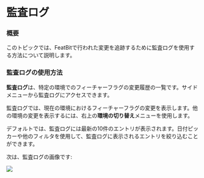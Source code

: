 
# 監査ログ

### 概要 <a href="#overview" id="overview"></a>

このトピックでは、FeatBitで行われた変更を追跡するために監査ログを使用する方法について説明します。

### 監査ログの使用方法 <a href="#using-the-audit-log" id="using-the-audit-log"></a>

**監査ログ**は、特定の環境でのフィーチャーフラグの変更履歴の一覧です。サイドメニューから監査ログにアクセスできます。

監査ログでは、現在の環境におけるフィーチャーフラグの変更を表示します。他の環境の変更を表示するには、右上の**環境の切り替え**メニューを使用します。

デフォルトでは、監査ログには最新の10件のエントリが表示されます。日付ピッカーや他のフィルタを使用して、監査ログに表示されるエントリを絞り込むことができます。

次は、監査ログの画像です:

![](../feature-flags/assets/audit-log/001.webp)